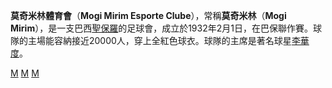 {{expand|time=2015-03-29T15:43:17+00:00}}
{{unreferenced|time=2015-03-29T15:43:17+00:00}}
{{Infobox football club
| clubname  = 莫奇米林<br />Mogi Mirim
| image     = [[File:Mogi_Mirim_EC.svg|180px]]
| fullname  = Mogi Mirim Esporte Clube
| nickname  = ''Sapão''
| founded   = {{Start date and years ago|mf=yes|1932|02|01}}
| ground    = [[費拉拿球場|費拉拿球場]]
| capacity  = 19,900
| chrtitle  = 主席
| chairman  = [[李華度|李華度]]
| mgrtitle  = 總教練
| manager   = Márcio Goiano
| league    = [[巴西足球丁級聯賽|巴西足球丁級聯賽]]
| season    = 2017
| position  = 巴丙B組，第 10 位（降班）
| website   = http://www.mogimirim.com.br/
| pattern_la1=_mmec13h
| pattern_b1=_mmec13h
| pattern_ra1=_mmec13h
| pattern_sh1=_mmec12h
| pattern_so1=_mmec13h
| leftarm1=FF0000
| body1=FF0000
| rightarm1=FF0000
| shorts1=FFFFFF
| socks1=FF0000
| pattern_la2=
| pattern_b2=_mmec13a
| pattern_ra2=
| pattern_sh2=_mmec13a
| pattern_so2=_fortaleza12h
| leftarm2=FFFFFF
| body2=FF0000
| rightarm2=FFFFFF
| shorts2=FFFFFF
| socks2=FFFFFF
| American=true
|}}

'''莫奇米林體育會'''（'''Mogi Mirim Esporte Clube'''），常稱'''莫奇米林'''（'''Mogi Mirim'''），是一支巴西[[聖保羅|聖保羅]]的足球會，成立於1932年2月1日，在巴保聯作賽。球隊的主場能容納接近20000人，穿上全紅色球衣。球隊的主席是著名球星[[李華度|李華度]]。
{{fc-stub}}
{{巴保聯}}

[[Category:巴西足球俱乐部|M]]
[[Category:巴保聯球會|M]]
[[Category:1932年建立的足球俱樂部|M]]